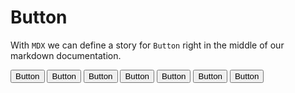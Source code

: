  
<Meta title="MDX/Button" component={Button} />
 
# Button
 
With `MDX` we can define a story for `Button` right in the middle of our
markdown documentation.
 
<Preview>
  <Story name="Button variants">
    <ButtonGroup spacing="24px">
      <Button variantColor="blue" variant="solid">
        Button
      </Button>
      <Button variantColor="blue" variant="outline">
        Button
      </Button>
      <Button variantColor="black" variant="solid">
        Button
      </Button>
      <Button variantColor="black" variant="outline">
        Button
      </Button>
    </ButtonGroup>
  </Story>
  <Story name="Button sizes">
    <ButtonGroup>
      <Button variantColor="blue" size="sm">
        Button
      </Button>
      <Button variantColor="blue" size="md">
        Button
      </Button>
      <Button variantColor="blue" size="lg">
        Button
      </Button>
  </ButtonGroup>
  </Story>
</Preview>
